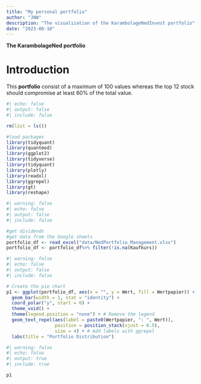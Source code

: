 ```yaml
---
title: "My personal portfolio"
author: "JNW"
description: "The visualization of the KarambolageNedInvest portfolio"
date: "2023-08-10"
---
```


**The KarambolageNed portfolio**

# Introduction

This **portfolio** consist of a maximum of 100 values whereas the top 12 stock should compromise at least 60% of the total value.

```r
#| echo: false
#| output: false
#| include: false

rm(list = ls())

#load packages
library(tidyquant)
library(quantmod)
library(ggplot2)
library(tidyverse)
library(tidyquant)
library(plotly)
library(readxl)
library(ggrepel)
library(gt)
library(reshape)
```

```r
#| warning: false
#| echo: false
#| output: false
#| include: false

#get dividends
#get data from the Google sheets 
portfolio_df <- read_excel("data/NedPortfolio_Management.xlsx")
portfolio_df <- portfolio_df%>% filter(!is.na(Kaufkurs))

```

```r
#| warning: false
#| echo: false
#| output: false
#| include: false

# Create the pie chart
p1 <- ggplot(portfolio_df, aes(x = "", y = Wert, fill = Wertpapier)) +
  geom_bar(width = 1, stat = "identity") +
  coord_polar("y", start = 0) +
  theme_void() +
  theme(legend.position = "none") + # Remove the legend
  geom_text_repel(aes(label = paste0(Wertpapier, ": ", Wert)), 
                  position = position_stack(vjust = 0.5), 
                  size = 4) + # Add labels with ggrepel
  labs(title = "Portfolio Distribution")

```

```r
#| warning: false
#| echo: false
#| output: true
#| include: true

p1

```
